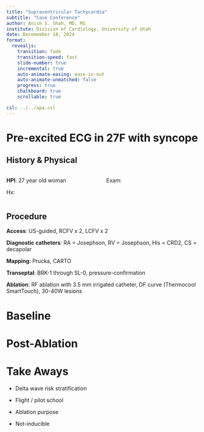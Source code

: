 ```yaml
---
title: "Supraventricular Tachycardia"
subtitle: "Case Conference"
author: Anish S. Shah, MD, MS
institute: Division of Cardiology, University of Utah
date: Decemember 18, 2024
format:
  revealjs:
    transition: fade
    transition-speed: fast
    slide-number: true
    incremental: true
    auto-animate-easing: ease-in-out
    auto-animate-unmatched: false
    progress: true
    chalkboard: true
    scrollable: true

csl: ../../apa.csl
---
```


# Pre-excited ECG in 27F with syncope {background-color='{{< brand color primary >}}'}

## History & Physical

::::: {.columns}
::: {.column width="50%"}
**HPI**: 27 year old woman

Hx:
:::

::: {.column width="50%"}
Exam: 
:::
::::

## Procedure

**Access**: US-guided, RCFV x 2, LCFV x 2

**Diagnostic catheters**: RA = Josephson, RV = Josephson, His = CRD2, CS = decapolar

**Mapping**: Prucka, CARTO

**Transeptal**: BRK-1 through SL-0, pressure-confirmation

**Ablation**: RF ablation with 3.5 mm irrigated catheter, DF curve (Thermocool SmartTouch), 30-40W lesions

# Baseline {background-color='{{< brand color primary >}}'}

## {background-image="abl-a1-380-jump-slow-then-wcl.png" background-size="contain"}

## {background-image="abl-a1-600-a2-460-normal-far-field-v-activation.png" background-size="contain"}

## {background-image="abl-a1-600-a2-470-pre-excited-ventricular-far-field.png" background-size="contain"}

## {background-image="abl-first-ablation-delta-gone.png" background-size="contain"}

## {background-image="abl-pace-during-ablate-based-on-far-field-v.png" background-size="contain"}

## {background-image="abl-pathway-potentials-atrial-position.png" background-size="contain"}

## {background-image="abl-still-eccentric-continue-burning.png" background-size="contain"}

## {background-image="bl-a1-380-wcl.png" background-size="contain"}

## {background-image="bl-a1-500-a2-360-ap-erp-narrow-qrs.png" background-size="contain"}

## {background-image="bl-ecg-12-lead-100-sweep.png" background-size="contain"}

## {background-image="bl-ecg-12-lead-25-sweep.png" background-size="contain"}

## {background-image="bl-egm-intervals.png" background-size="contain"}

## {background-image="bl-parahisian-nodal-response.png" background-size="contain"}

## {background-image="bl-v1-600-v2-270-nsvt-intervals.png" background-size="contain"}

## {background-image="bl-v1-600-v2-270-nsvt.png" background-size="contain"}

## {background-image="bl-v1-600-v2-460-ap-erp-jump-to-slow.png" background-size="contain"}

## {background-image="bl-v1-600-v2-490-eccentric-cs-early-mid.png" background-size="contain"}

## {background-image="bl-v1-wcl-520.png" background-size="contain"}

## {background-image="iso-post-a1-350-wcl.png" background-size="contain"}

## {background-image="iso-post-a1-400-a2-200-avn-erp.png" background-size="contain"}

## {background-image="iso-post-v1-420-retrograde-av-wcl.png" background-size="contain"}

# Post-Ablation {background-color='{{< brand color primary >}}'}

## {background-image="post-ecg-12-lead-100-sweep.png" background-size="contain"}

## {background-image="post-intervals.png" background-size="contain"}

# Take Aways

- Delta wave risk stratification

- Flight / pilot school

- Ablation purpose

- Not-inducible
